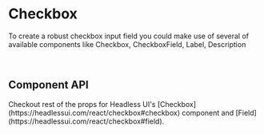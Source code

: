 
# Checkbox

To create a robust checkbox input field you could make use of several of available components like Checkbox, CheckboxField, Label, Description

<br />
<CheckboxPlayground />

## Component API

<PropsTable properties={properties} name='Checkbox' />
Checkout rest of the props for Headless UI's
[Checkbox](https://headlessui.com/react/checkbox#checkbox) component and
[Field](https://headlessui.com/react/checkbox#field).
